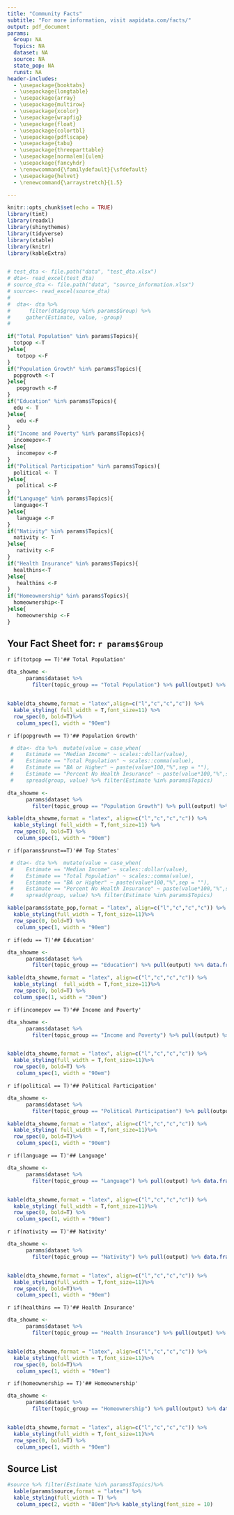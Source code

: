 ```yaml
---
title: "Community Facts"
subtitle: "For more information, visit aapidata.com/facts/"
output: pdf_document
params:
  Group: NA
  Topics: NA
  dataset: NA
  source: NA
  state_pop: NA
  runst: NA
header-includes:
  - \usepackage{booktabs}
  - \usepackage{longtable}
  - \usepackage{array}
  - \usepackage{multirow}
  - \usepackage{xcolor}
  - \usepackage{wrapfig}
  - \usepackage{float}
  - \usepackage{colortbl}
  - \usepackage{pdflscape}
  - \usepackage{tabu}
  - \usepackage{threeparttable}
  - \usepackage[normalem]{ulem}
  - \usepackage{fancyhdr}
  - \renewcommand{\familydefault}{\sfdefault}
  - \usepackage{helvet}
  - \renewcommand{\arraystretch}{1.5}

---
```


\addtolength{\headheight}{3cm}
\pagestyle{fancyplain}
\fancyhf{}
\chead{\includegraphics[height=3cm]{aapidata.png}}
\renewcommand{\headrulewidth}{0pt}

```r
knitr::opts_chunk$set(echo = TRUE)
library(tint)
library(readxl)
library(shinythemes)
library(tidyverse)
library(xtable)
library(knitr)
library(kableExtra)


# test_dta <- file.path("data", "test_dta.xlsx") 
# dta<- read_excel(test_dta)
# source_dta <- file.path("data", "source_information.xlsx") 
# source<- read_excel(source_dta)
# 
#  dta<- dta %>% 
#      filter(dta$group %in% params$Group) %>%
#     gather(Estimate, value, -group) 
#   

if("Total Population" %in% params$Topics){
  totpop <-T
}else{
   totpop <-F
}
if("Population Growth" %in% params$Topics){
  popgrowth <-T
}else{
   popgrowth <-F
}
if("Education" %in% params$Topics){
  edu <- T
}else{
   edu <-F
}
if("Income and Poverty" %in% params$Topics){
  incomepov<-T
}else{
   incomepov <-F
}
if("Political Participation" %in% params$Topics){
  political <- T
}else{
   political <-F
}
if("Language" %in% params$Topics){
  language<-T
}else{
   language <-F
}
if("Nativity" %in% params$Topics){
  nativity <- T
}else{
   nativity <-F
}
if("Health Insurance" %in% params$Topics){
  healthins<-T
}else{
   healthins <-F
}
if("Homeownership" %in% params$Topics){
  homeownership<-T
}else{
   homeownership <-F
}    

```



## Your Fact Sheet for: `r params$Group`



`r if(totpop == T)'## Total Population'`


```r

dta_showme <- 
      params$dataset %>% 
        filter(topic_group == "Total Population") %>% pull(output) %>% data.frame()%>% rename(` `= label)


kable(dta_showme,format = "latex",align=c("l","c","c","c")) %>%
  kable_styling( full_width = T,font_size=11) %>%
  row_spec(0, bold=T)%>%
   column_spec(1, width = "90em") 
```


`r if(popgrowth == T)'## Population Growth'`


```r
 # dta<- dta %>%  mutate(value = case_when(
 #    Estimate == "Median Income" ~ scales::dollar(value),
 #    Estimate == "Total Population" ~ scales::comma(value),
 #    Estimate == "BA or Higher" ~ paste(value*100,"%",sep = ""),
 #    Estimate == "Percent No Health Insurance" ~ paste(value*100,"%",sep = ""))) %>%
 #    spread(group, value) %>% filter(Estimate %in% params$Topics) 

dta_showme <- 
      params$dataset %>% 
        filter(topic_group == "Population Growth") %>% pull(output) %>% data.frame()%>% rename(` `= label)

kable(dta_showme,format = "latex", align=c("l","c","c","c")) %>%
  kable_styling( full_width = T,font_size=11) %>%
  row_spec(0, bold=T) %>%
   column_spec(1, width = "90em")

```



`r if(params$runst==T)'## Top States'`

```r
 # dta<- dta %>%  mutate(value = case_when(
 #    Estimate == "Median Income" ~ scales::dollar(value),
 #    Estimate == "Total Population" ~ scales::comma(value),
 #    Estimate == "BA or Higher" ~ paste(value*100,"%",sep = ""),
 #    Estimate == "Percent No Health Insurance" ~ paste(value*100,"%",sep = ""))) %>%
 #    spread(group, value) %>% filter(Estimate %in% params$Topics) 

kable(params$state_pop,format = "latex", align=c("l","c","c","c")) %>% 
  kable_styling(full_width = T,font_size=11)%>%
  row_spec(0, bold=T) %>%
   column_spec(1, width = "90em")

```



`r if(edu == T)'## Education'`

```r
dta_showme <- 
      params$dataset %>% 
        filter(topic_group == "Education") %>% pull(output) %>% data.frame()%>% rename(` `= label)

kable(dta_showme,format = "latex", align=c("l","c","c","c")) %>%
  kable_styling(  full_width = T,font_size=11)%>%
  row_spec(0, bold=T) %>%
  column_spec(1, width = "30em")

```

`r if(incomepov == T)'## Income and Poverty'`


```r
dta_showme <- 
      params$dataset %>% 
        filter(topic_group == "Income and Poverty") %>% pull(output) %>% data.frame()%>% rename(` `= label)


kable(dta_showme,format = "latex", align=c("l","c","c","c")) %>%
  kable_styling(full_width = T,font_size=11)%>%
  row_spec(0, bold=T) %>%
   column_spec(1, width = "90em")

```


`r if(political == T)'## Political Participation'`

```r
dta_showme <- 
      params$dataset %>% 
        filter(topic_group == "Political Participation") %>% pull(output) %>% data.frame()%>% rename(` `= label)

kable(dta_showme,format = "latex", align=c("l","c","c","c")) %>%
  kable_styling( full_width = T,font_size=11)%>%
  row_spec(0, bold=T)%>%
   column_spec(1, width = "90em")

```

`r if(language == T)'## Language'`


```r
dta_showme <- 
      params$dataset %>% 
        filter(topic_group == "Language") %>% pull(output) %>% data.frame()%>% rename(` `= label)


kable(dta_showme,format = "latex", align=c("l","c","c","c")) %>%
  kable_styling( full_width = T,font_size=11)%>%
  row_spec(0, bold=T) %>%
   column_spec(1, width = "90em")

```


`r if(nativity == T)'## Nativity'`


```r
dta_showme <- 
      params$dataset %>% 
        filter(topic_group == "Nativity") %>% pull(output) %>% data.frame()%>% rename(` `= label)


kable(dta_showme,format = "latex", align=c("l","c","c","c")) %>%
  kable_styling(full_width = T,font_size=11)%>%
  row_spec(0, bold=T)%>%
   column_spec(1, width = "90em")

```

`r if(healthins == T)'## Health Insurance'`


```r
dta_showme <- 
      params$dataset %>% 
        filter(topic_group == "Health Insurance") %>% pull(output) %>% data.frame()%>% rename(` `= label)


kable(dta_showme,format = "latex", align=c("l","c","c","c")) %>%
  kable_styling(full_width = T,font_size=11)%>%
  row_spec(0, bold=T)%>%
   column_spec(1, width = "90em")

```


`r if(homeownership == T)'## Homeownership'`


```r
dta_showme <- 
      params$dataset %>% 
        filter(topic_group == "Homeownership") %>% pull(output) %>% data.frame()%>% rename(` `= label)


kable(dta_showme,format = "latex", align=c("l","c","c","c")) %>%
  kable_styling(full_width = T,font_size=11)%>%
  row_spec(0, bold=T) %>%
   column_spec(1, width = "90em")

```





\newpage

## Source List


```r
#source %>% filter(Estimate %in% params$Topics)%>%
  kable(params$source,format = "latex") %>%
  kable_styling(full_width = T) %>%
   column_spec(2, width = "80em")%>% kable_styling(font_size = 10)
```


